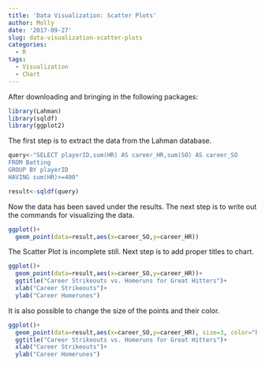 ```yaml
---
title: 'Data Visualization: Scatter Plots'
author: Molly
date: '2017-09-27'
slug: data-visualization-scatter-plots
categories:
  - R
tags:
  - Visualization
  - Chart
---
```


After downloading and bringing in the following packages: 

```r
library(Lahman)
library(sqldf)
library(ggplot2)
```

The first step is to extract the data from the Lahman database.

```r
query<-"SELECT playerID,sum(HR) AS career_HR,sum(SO) AS career_SO
FROM Batting
GROUP BY playerID
HAVING sum(HR)>=400"

result<-sqldf(query)
```

Now the data has been saved under the results. The next step is to write out the commands for visualizing the data.

```r
ggplot()+
  geom_point(data=result,aes(x=career_SO,y=career_HR))
```

The Scatter Plot is incomplete still. Next step is to add proper titles to chart.

```r
ggplot()+
  geom_point(data=result,aes(x=career_SO,y=career_HR))+
  ggtitle("Career Strikeouts vs. Homeruns for Great Hitters")+
  xlab("Career Strikeouts")+
  ylab("Career Homerunes")
```

It is also possible to change the size of the points and their color.

```r
ggplot()+
  geom_point(data=result,aes(x=career_SO,y=career_HR), size=3, color="blue")+
  ggtitle("Career Strikeouts vs. Homeruns for Great Hitters")+
  xlab("Career Strikeouts")+
  ylab("Career Homerunes")
```